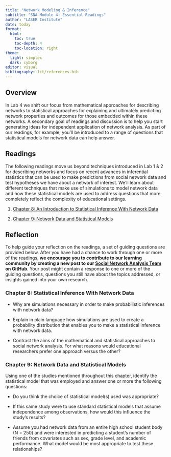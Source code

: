 ```yaml
---
title: "Network Modeling & Inference"
subtitle: "SNA Module 4: Essential Readings"
author: "LASER Institute"
date: today 
format:
  html:
    toc: true
    toc-depth: 4
    toc-location: right
theme:
  light: simplex
  dark: cyborg
editor: visual
bibliography: lit/references.bib
---
```


## Overview

In Lab 4 we shift our focus from mathematical approaches for describing networks to statistical approaches for explaining and ultimately predicting network properties and outcomes for those embedded within these networks. A secondary goal of readings and discussion is to help you start generating ideas for independent application of network analysis. As part of our readings, for example, you'll be introduced to a range of questions that statistical models for network data can help answer.

## Readings

The following readings move us beyond techniques introduced in Lab 1 & 2 for describing networks and focus on recent advances in inferential statistics that can be used to make predictions from social network data and test hypotheses we have about a network of interest. We'll learn about different techniques that make use of simulations to model network data and how these statistical models are used to address questions that more completely reflect the complexity of educational settings.

1.  [Chapter 8: An Introduction to Statistical Inference With Network Data](https://methods-sagepub-com.prox.lib.ncsu.edu/book/social-network-analysis-and-education/n8.xml)

2.  [Chapter 9: Network Data and Statistical Models](https://methods-sagepub-com.prox.lib.ncsu.edu/book/social-network-analysis-and-education/n9.xml)

## Reflection

To help guide your reflection on the readings, a set of guiding questions are provided below. After you have had a chance to work through one or more of the readings, **we encourage you to contribute to our learning community by creating a new post to our [Social Network Analysis Team](https://github.com/orgs/laser-institute/teams/network-analysis) on GitHub**. Your post might contain a response to one or more of the guiding questions, questions you still have about the topics addressed, or insights gained into your own research.

### Chapter 8: Statistical Inference With Network Data

-   Why are simulations necessary in order to make probabilistic inferences with network data?

-   Explain in plain language how simulations are used to create a probability distribution that enables you to make a statistical inference with network data.

-   Contrast the aims of the mathematical and statistical approaches to social network analysis. For what reasons would educational researchers prefer one approach versus the other?

### Chapter 9: Network Data and Statistical Models

Using one of the studies mentioned throughout this chapter, identify the statistical model that was employed and answer one or more the following questions:

-   Do you think the choice of statistical model(s) used was appropriate?

-   If this same study were to use standard statistical models that assume independence among observations, how would this influence the study's results?

-   Assume you had network data from an entire high school student body (N = 250) and were interested in predicting a student's number of friends from covariates such as sex, grade level, and academic performance. What model would be most appropriate to test these relationships?
